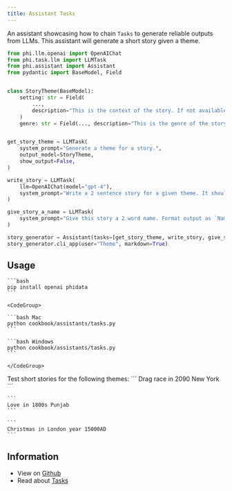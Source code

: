 ```yaml
---
title: Assistant Tasks
---
```


An assistant showcasing how to chain `Tasks` to generate reliable outputs from LLMs. This assistant will generate a short story given a theme.

```python cookbook/assistants/tasks.py
from phi.llm.openai import OpenAIChat
from phi.task.llm import LLMTask
from phi.assistant import Assistant
from pydantic import BaseModel, Field


class StoryTheme(BaseModel):
    setting: str = Field(
        ...,
        description="This is the context of the story. If not available, provide a random setting.",
    )
    genre: str = Field(..., description="This is the genre of the story. If not provided, select horror.")


get_story_theme = LLMTask(
    system_prompt="Generate a theme for a story.",
    output_model=StoryTheme,
    show_output=False,
)

write_story = LLMTask(
    llm=OpenAIChat(model="gpt-4"),
    system_prompt="Write a 2 sentence story for a given theme. It should be less than 30 words.",
)

give_story_a_name = LLMTask(
    system_prompt="Give this story a 2 word name. Format output as `Name: {name}`. Don't surround with quotes.",
)

story_generator = Assistant(tasks=[get_story_theme, write_story, give_story_a_name])
story_generator.cli_app(user="Theme", markdown=True)
```

## Usage

<Steps>
  <Snippet file="create-venv-step.mdx" />

  <Step title="Install libraries">

    ```bash
    pip install openai phidata
    ```

  </Step>
  <Step title="Run the assistant">

    <CodeGroup>

    ```bash Mac
    python cookbook/assistants/tasks.py
    ```

    ```bash Windows
    python cookbook/assistants/tasks.py
    ```

    </CodeGroup>

  </Step>
  <Step title="Generate short stories">
    Test short stories for the following themes:
    ```
    Drag race in 2090 New York
    ```

    ```
    Love in 1800s Punjab
    ```

    ```
    Christmas in London year 15000AD
    ```

  </Step>
</Steps>

## Information

- View on [Github](https://github.com/phidatahq/phidata/blob/main/cookbook/assistants/tasks.py)
- Read about [Tasks](/assistants/tasks)
